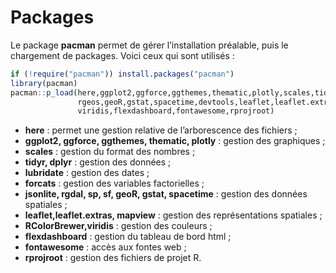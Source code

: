 # Packages

Le package **pacman** permet de gérer l'installation préalable, puis le chargement de packages. Voici ceux qui sont utilisés :

```r
if (!require("pacman")) install.packages("pacman")
library(pacman)
pacman::p_load(here,ggplot2,ggforce,ggthemes,thematic,plotly,scales,tidyr,dplyr,lubridate,stringr,forcats,rgdal,sp,sf,
               rgeos,geoR,gstat,spacetime,devtools,leaflet,leaflet.extras,jsonlite,mapview,RColorBrewer,
               viridis,flexdashboard,fontawesome,rprojroot)
```

  * **here** : permet une gestion relative de l'arborescence des fichiers ;
  * **ggplot2, ggforce, ggthemes, thematic, plotly** : gestion des graphiques ;
  * **scales** : gestion du format des nombres ;
  * **tidyr, dplyr** : gestion des données ;
  * **lubridate** : gestion des dates ;
  * **forcats** : gestion des variables factorielles ;
  * **jsonlite, rgdal, sp, sf, geoR, gstat, spacetime** : gestion des données spatiales ;
  * **leaflet,leaflet.extras, mapview** : gestion des représentations spatiales ;
  * **RColorBrewer,viridis** : gestion des couleurs ;
  * **flexdashboard** : gestion du tableau de bord html ;
  * **fontawesome** : accès aux fontes web ;
  * **rprojroot** : gestion des fichiers de projet R.
  
  
